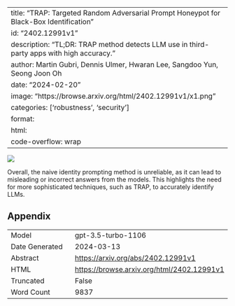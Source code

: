 
---
title: "TRAP: Targeted Random Adversarial Prompt Honeypot for Black-Box Identification"
id: "2402.12991v1"
description: "TL;DR: TRAP method detects LLM use in third-party apps with high accuracy."
author: Martin Gubri, Dennis Ulmer, Hwaran Lee, Sangdoo Yun, Seong Joon Oh
date: "2024-02-20"
image: "https://browse.arxiv.org/html/2402.12991v1/x1.png"
categories: ['robustness', 'security']
format:
  html:
    code-overflow: wrap
---

![](https://browse.arxiv.org/html/2402.12991v1/x1.png)

Overall, the naive identity prompting method is unreliable, as it can lead to misleading or incorrect answers from the models. This highlights the need for more sophisticated techniques, such as TRAP, to accurately identify LLMs.

## Appendix

|          |          |
|----------|----------|
| Model     | gpt-3.5-turbo-1106       |
| Date Generated     | 2024-03-13       |
| Abstract | [https://arxiv.org/abs/2402.12991v1](https://arxiv.org/abs/2402.12991v1)        |
| HTML     | [https://browse.arxiv.org/html/2402.12991v1](https://browse.arxiv.org/html/2402.12991v1)       |
| Truncated       | False       |
| Word Count       | 9837       |